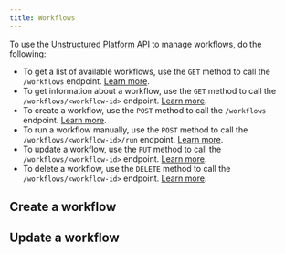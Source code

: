 ```yaml
---
title: Workflows
---
```


To use the [Unstructured Platform API](/platform/api/overview) to manage workflows, do the following:

- To get a list of available workflows, use the `GET` method to call the `/workflows` endpoint. [Learn more](/platform/api/overview#list-workflows).
- To get information about a workflow, use the `GET` method to call the `/workflows/<workflow-id>` endpoint. [Learn more](/platform/api/overview#get-a-workflow).
- To create a workflow, use the `POST` method to call the `/workflows` endpoint. [Learn more](#create-a-workflow).
- To run a workflow manually, use the `POST` method to call the `/workflows/<workflow-id>/run` endpoint. [Learn more](/platform/api/overview#run-a-workflow).
- To update a workflow, use the `PUT` method to call the `/workflows/<workflow-id>` endpoint. [Learn more](#update-a-workflow).
- To delete a workflow, use the `DELETE` method to call the `/workflows/<workflow-id>` endpoint. [Learn more](/platform/api/overview#delete-a-workflow).

## Create a workflow


## Update a workflow
